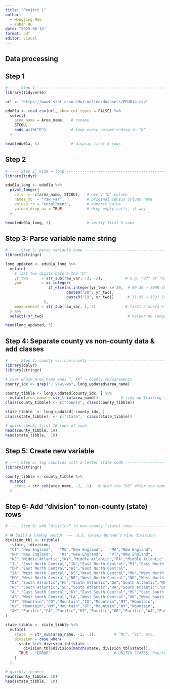 ```yaml
---
title: "Project 1"
author: 
  - Hongjing Mao
  - Yuhan Hu
date: "2025-06-14"
format: pdf
editor: visual
---
```


## Data processing

## Step 1

```r
# ---- Step 1 ---------------------------------------------------------------
library(tidyverse)

url <- "https://www4.stat.ncsu.edu/~online/datasets/EDU01a.csv"

edu01a <- read_csv(url, show_col_types = FALSE) %>% 
  select(
    area_name = Area_name,   # rename
    STCOU,
    ends_with("D")           # keep every column ending in “D”
  )

head(edu01a, 5)              # display first 5 rows
```

## Step 2

```r
# ---- Step 2: wide → long --------------------------------------------------
library(tidyr)

edu01a_long <- edu01a %>% 
  pivot_longer(
    cols  = -c(area_name, STCOU),   # every “D” column
    names_to  = "raw_var",          # original census column name
    values_to = "enrollment",       # numeric value
    values_drop_na = TRUE           # drop empty cells, if any
  )

head(edu01a_long, 5)                # verify first 5 rows
```

## Step 3: Parse variable name string

```r
# ---- Step 3: parse variable name ------------------------------------------
library(stringr)

long_updated <- edu01a_long %>% 
  mutate(
    # last two digits before the "D"
    yr_two      = str_sub(raw_var, -3, -2),          # e.g. "97" or "02"
    year        = as.integer(
                   if_else(as.integer(yr_two) <= 30,  # 00-30 → 2000-2030
                           paste0("20", yr_two),
                           paste0("19", yr_two))      # 31-99 → 1931-1999
                 ),
    measurement = str_sub(raw_var, 1, 7)             # first 3 chars + next 4 digits
  ) %>% 
  select(-yr_two)                                     # helper no longer needed

head(long_updated, 5)
```

## Step 4: Separate county vs non-county data & add classes

```r
# ---- Step 4: county vs. non-county ---------------------------------------
library(dplyr)
library(stringr)

# rows whose Area_name ends “, XX” → county measurements
county_idx <- grep(", \\w\\w$", long_updated$area_name)

county_tibble <- long_updated[county_idx, ] %>% 
  mutate(area_name = str_trim(area_name))          # tidy up trailing spaces
class(county_tibble) <- c("county", class(county_tibble))

state_tibble  <- long_updated[-county_idx, ]
class(state_tibble)  <- c("state",  class(state_tibble))

# quick check: first 10 rows of each
head(county_tibble, 10)
head(state_tibble,  10)
```

## Step 5: Create new variable

```r
# ---- Step 5: tag counties with 2-letter state code -----------------------
library(stringr)

county_tibble <- county_tibble %>% 
  mutate(
    state = str_sub(area_name, -2, -1)   # grab the “DD” after the comma
  )
```

## Step 6: Add “division” to non-county (state) rows

```r
# ---- Step 6: add “division” to non-county (state) rows ------------------

# ❶ build a lookup vector  ——  U.S. Census Bureau’s nine divisions
division_tbl <- tribble(
  ~state, ~division,
  "CT","New England",   "ME","New England",   "MA","New England",
  "NH","New England",   "RI","New England",   "VT","New England",
  "NJ","Middle Atlantic","NY","Middle Atlantic","PA","Middle Atlantic",
  "IL","East North Central","IN","East North Central","MI","East North Central",
  "OH","East North Central","WI","East North Central",
  "IA","West North Central","KS","West North Central","MN","West North Central",
  "MO","West North Central","NE","West North Central","ND","West North Central","SD","West North Central",
  "DE","South Atlantic","FL","South Atlantic","GA","South Atlantic","MD","South Atlantic",
  "NC","South Atlantic","SC","South Atlantic","VA","South Atlantic","DC","South Atlantic","WV","South Atlantic",
  "AL","East South Central","KY","East South Central","MS","East South Central","TN","East South Central",
  "AR","West South Central","LA","West South Central","OK","West South Central","TX","West South Central",
  "AZ","Mountain","CO","Mountain","ID","Mountain","MT","Mountain",
  "NV","Mountain","NM","Mountain","UT","Mountain","WY","Mountain",
  "AK","Pacific","CA","Pacific","HI","Pacific","OR","Pacific","WA","Pacific"
)

state_tibble <- state_tibble %>% 
  mutate(
    state  = str_sub(area_name, -2, -1),        # “NC”, “SC”, etc.
    division = case_when(
      state %in% division_tbl$state ~
        division_tbl$division[match(state, division_tbl$state)],
      TRUE ~ "ERROR"                            # UNITED STATES, Puerto Rico, etc.
    )
  )

# quickly inspect
head(county_tibble, 10)
head(state_tibble,  10)
```

